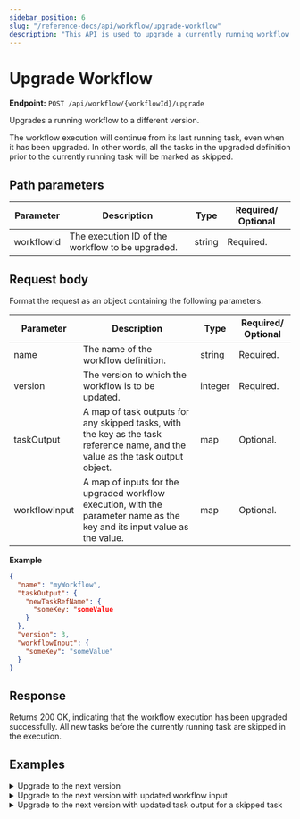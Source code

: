 ```yaml
---
sidebar_position: 6
slug: "/reference-docs/api/workflow/upgrade-workflow"
description: "This API is used to upgrade a currently running workflow to a different version."
---
```



# Upgrade Workflow

**Endpoint:** `POST /api/workflow/{workflowId}/upgrade`

Upgrades a running workflow to a different version.

The workflow execution will continue from its last running task, even when it has been upgraded. In other words, all the tasks in the upgraded definition prior to the currently running task will be marked as skipped.

## Path parameters

| Parameter  | Description                                      | Type   | Required/ Optional |
| ---------- | ------------------------------------------------ | ------ | ------------------ |
| workflowId | The execution ID of the workflow to be upgraded. | string | Required.          |

## Request body

Format the request as an object containing the following parameters.

| Parameter     | Description                                                                                                                    | Type    | Required/ Optional |
| ------------- | ------------------------------------------------------------------------------------------------------------------------------ | ------- | ------------------ |
| name          | The name of the workflow definition.                                                                                           | string  | Required.          |
| version       | The version to which the workflow is to be updated.                                                                            | integer | Required.          |
| taskOutput    | A map of task outputs for any skipped tasks, with the key as the task reference name, and the value as the task output object. | map     | Optional.          |
| workflowInput | A map of inputs for the upgraded workflow execution, with the parameter name as the key and its input value as the value.      | map     | Optional.          |

**Example**

```json
{
  "name": "myWorkflow",
  "taskOutput": {
    "newTaskRefName": {
      "someKey: "someValue
    }
  },
  "version": 3,
  "workflowInput": {
    "someKey": "someValue"
  }
}
```

## Response

Returns 200 OK, indicating that the workflow execution has been upgraded successfully. All new tasks before the currently running task are skipped in the execution.

## Examples

<details>
<summary>Upgrade to the next version</summary>

**Request**

```shell
curl -X 'POST' \
  'https://<YOUR_CLUSTER>/api/workflow/77916c63-d3e7-11ef-87b1-b2b27c52ebde/upgrade' \
  -H 'accept: */*' \
  -H 'X-Authorization: <TOKEN>' \
  -H 'Content-Type: application/json' \
  -d '{
  "name": "someWorkflow",
  "taskOutput": {},
  "version": 2
}'
```

**Response**

Returns 200 OK, indicating that the workflow execution has been upgraded successfully. All new tasks before the currently running task are skipped in the execution.

<p align="center">
  <img
    src="/content/img//upgrade_workflow_api-skipped_task.png"
    alt="Screenshot of Conductor UI showing the skipped tasks in the upgraded workflow execution."
    width="90%"
    height="auto"
    style={{ paddingBottom: 40, paddingTop: 40 }}
  />
</p>

</details>

<details>
<summary>Upgrade to the next version with updated workflow input</summary>

**Request**

```bash
curl -X 'POST' \
  'https://<YOUR-CLUSTER>/api/workflow/ce5ce5d6-6ed1-11f0-880f-0246e7260963/upgrade' \
  -H 'accept: */*' \
  -H 'X-Authorization: <TOKEN>' \
  -H 'Content-Type: application/json' \
  -d '{
  "name": "someWorkflow",
  "version": 2,
  "workflowInput": {
    "name": "updatedValue"
  }
'
```

**Response**

Returns 200 OK, indicating that the workflow execution has been upgraded successfully, and the `workflowInput` is updated in the running execution.

<p align="center">
  <img
    src="/content/img/upgrade-workflow-with-updated-input.png"
    alt="Screenshot of Conductor UI showing updated workflow input using upgrade workflow API."
    width="90%"
    height="auto"
    style={{ paddingBottom: 40, paddingTop: 40 }}
  />
</p>

</details>

<details>
<summary>Upgrade to the next version with updated task output for a skipped task</summary>

**Request**

```bash
 curl -X 'POST' \
  'https://<YOUR-CLUSTER>/api/workflow/b24acffe-6ed2-11f0-880f-0246e7260963/upgrade' \
  -H 'accept: */*' \
  -H 'X-Authorization: <TOKEN>' \
  -H 'Content-Type: application/json' \
  -d '{
  "name": "someWorkflow",
  "taskOutput": {
    "event_ref": {
      "output": "This task execution is skipped via API call"
    }
  },
  "version": 2
}
'
```

**Response**

Returns 200 OK, indicating that the workflow execution has been upgraded successfully.  The output for the skipped task (event_ref) is added to the execution.

<p align="center">
  <img
    src="/content/img/skipped-task-updated-output.png"
    alt="Screenshot of Conductor UI showing updated task output for a skipped task."
    width="90%"
    height="auto"
    style={{ paddingBottom: 40, paddingTop: 40 }}
  />
</p>

</details>